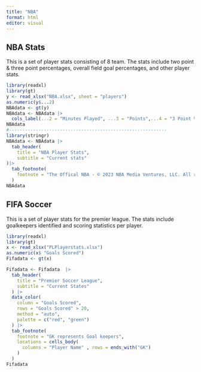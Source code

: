 ```yaml
---
title: "NBA"
format: html
editor: visual
---
```


## NBA Stats

This is a set of player stats consisting of 8 team. The stats include two point & three point percentages, overall field goal percentages, and other player stats.

```r
library(readxl)
library(gt)
y <- read_xlsx("NBA.xlsx", sheet = "players")
as.numeric(y$...2)
NBAdata <- gt(y)
NBAdata <- NBAdata |>
  cols_label(...2 = "Minutes Played", ...3 = "Points",...4 = "3 Point %",...5 = "2 Point %",...6 = "Free Throw %",...7 = "FG %", ...8=  "Assist",...9 = "RBs",...10 = "Steals",...11 = "Blocks")
NBAdata
#-----------------------------------------------------------
library(stringr)
NBAdata <- NBAdata |>
  tab_header(
    title = "NBA Player Stats",   
    subtitle = "Current stats"
)|>  
  tab_footnote(
    footnote = "The Offical NBA - © 2023 NBA Media Ventures, LLC. All rights reserved.",
  )
NBAdata
```

## FIFA Soccer

This is a set of player stats for the premier league. The stats include goalkeepers identified and scoring statistics per player.

```r
library(readxl)
library(gt)
x <- read_xlsx("PLPlayerstats.xlsx")
as.numeric(x$ "Goals Scored")
Fifadata <- gt(x)

Fifadata <- Fifadata  |>
  tab_header(
    title = "Premier Soccer League",
    subtitle = "Current States"
  ) |>
  data_color(
    column = "Goals Scored",
    rows = "Goals Scored" > 20,
    method = "auto",
    palette = c("red", "green")
  ) |>
  tab_footnote(
    footnote = "GK represents Goal keepers",
    locations = cells_body(
      columns = "Player Name" , rows = ends_with("GK")
    )
  )
Fifadata
```
